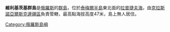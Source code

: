 '''維利基茨基群島'''是[[俄羅斯|俄羅斯]]的[[群島|群島]]，位於[[泰梅爾半島|泰梅爾半島]]東北面的[[拉普捷夫海|拉普捷夫海]]，由[[克拉斯諾亞爾斯克邊疆區|克拉斯諾亞爾斯克邊疆區]]負責管轄，最高點海拔高度47米，島上無人居住。

{{Russia-geo-stub}}
[[Category:俄羅斯島嶼|Category:俄羅斯島嶼]]